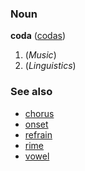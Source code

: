 ===Noun===
'''coda''' ([[codas]])

#(''Music'')
#(''Linguistics'')

===See also===
*[[chorus]]
*[[onset]]
*[[refrain]]
*[[rime]]
*[[vowel]]